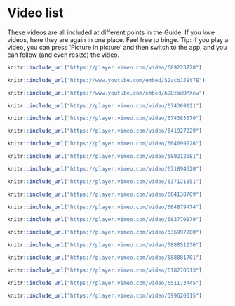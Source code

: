 # Video list{#xvideo-list}

These videos are all included at different points in the Guide. If you love videos, here they are again in one place. Feel free to binge. Tip: if you play a video, you can press 'Picture in picture' and then switch to the app, and you can follow (and even resize) the video.
```r
knitr::include_url("https://player.vimeo.com/video/689223728")
```

```r
knitr::include_url("https://www.youtube.com/embed/S2acbJJ9t7E")
```

```r
knitr::include_url("https://www.youtube.com/embed/6DBzadDMXew")
```

```r
knitr::include_url("https://player.vimeo.com/video/674369121")
```

```r
knitr::include_url("https://player.vimeo.com/video/674383670")
```

```r
knitr::include_url("https://player.vimeo.com/video/641927229")
```

```r
knitr::include_url("https://player.vimeo.com/video/604099226")
```

```r
knitr::include_url("https://player.vimeo.com/video/580212681")
```

```r
knitr::include_url("https://player.vimeo.com/video/671894620")
```

```r
knitr::include_url("https://player.vimeo.com/video/637121851")
```

```r
knitr::include_url("https://player.vimeo.com/video/604138709")
```

```r
knitr::include_url("https://player.vimeo.com/video/664879474")
```

```r
knitr::include_url("https://player.vimeo.com/video/683770170")
```

```r
knitr::include_url("https://player.vimeo.com/video/636997200")
```

```r
knitr::include_url("https://player.vimeo.com/video/588851236")
```

```r
knitr::include_url("https://player.vimeo.com/video/588881701")
```

```r
knitr::include_url("https://player.vimeo.com/video/618270513")
```

```r
knitr::include_url("https://player.vimeo.com/video/651173445")
```

```r
knitr::include_url("https://player.vimeo.com/video/599620015")
```

